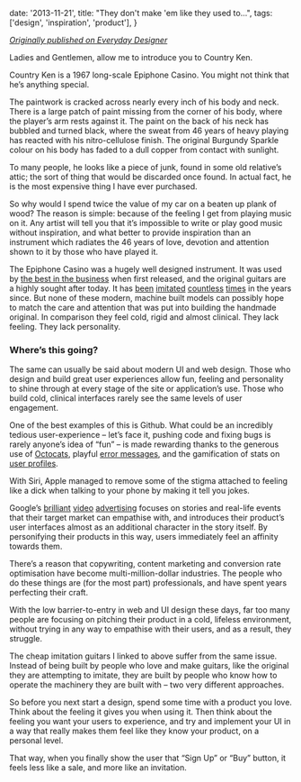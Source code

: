 
  date: '2013-11-21',
  title: "They don't make 'em like they used to...",
  tags: ['design', 'inspiration', 'product'],
}

[_Originally published on Everyday Designer_](http://everydaydesigner.net/design/they-dont-make-em-like-they-used-to)

Ladies and Gentlemen, allow me to introduce you to Country Ken.

<ContentImage src={countryKen} alt="Country Ken" />

Country Ken is a 1967 long-scale Epiphone Casino. You might not think that he’s anything special.

The paintwork is cracked across nearly every inch of his body and neck. There is a large patch of paint missing from the corner of his body, where the player’s arm rests against it. The paint on the back of his neck has bubbled and turned black, where the sweat from 46 years of heavy playing has reacted with his nitro-cellulose finish. The original Burgundy Sparkle colour on his body has faded to a dull copper from contact with sunlight.

To many people, he looks like a piece of junk, found in some old relative’s attic; the sort of thing that would be discarded once found. In actual fact, he is the most expensive thing I have ever purchased.

So why would I spend twice the value of my car on a beaten up plank of wood? The reason is simple: because of the feeling I get from playing music on it. Any artist will tell you that it’s impossible to write or play good music without inspiration, and what better to provide inspiration than an instrument which radiates the 46 years of love, devotion and attention shown to it by those who have played it.

The Epiphone Casino was a hugely well designed instrument. It was used by [the best in the business](https://www.vintageguitar.com/5485/the-beatles-casinos/) when first released, and the original guitars are a highly sought after today. It has [been](http://www.epiphone.com/Products/Archtop/Casino.aspx) <a href="http://www.heritageguitar.com/models/h530trchp90_specs.html" data-proofer-ignore>imitated</a> <a href="http://www.peerlessguitars.eu/#/songbird/4557055055" data-proofer-ignore>countless</a> [times](http://www.guitarfetish.com/XV-910-Semi-Hollowbody-Alnico-P90-Dogears-Trapeze-Tailpiece_c_186.html) in the years since. But none of these modern, machine built models can possibly hope to match the care and attention that was put into building the handmade original. In comparison they feel cold, rigid and almost clinical. They lack feeling. They lack personality.

### Where’s this going?

The same can usually be said about modern UI and web design. Those who design and build great user experiences allow fun, feeling and personality to shine through at every stage of the site or application’s use. Those who build cold, clinical interfaces rarely see the same levels of user engagement.

One of the best examples of this is Github. What could be an incredibly tedious user-experience – let’s face it, pushing code and fixing bugs is rarely anyone’s idea of “fun” – is made rewarding thanks to the generous use of [Octocats](http://octodex.github.com/), playful [error messages](https://github.com/500), and the gamification of stats on [user profiles](https://github.com/molovo).

With Siri, Apple managed to remove some of the stigma attached to feeling like a dick when talking to your phone by making it tell you jokes.

Google’s [brilliant](http://www.youtube.com/watch?v=8aCYZ3gXfy8) [video](http://www.youtube.com/watch?v=sr1Qz63AzK8) [advertising](http://www.youtube.com/watch?v=h64_H6TOz4k) focuses on stories and real-life events that their target market can empathise with, and introduces their product’s user interfaces almost as an additional character in the story itself. By personifying their products in this way, users immediately feel an affinity towards them.

There’s a reason that copywriting, content marketing and conversion rate optimisation have become multi-million-dollar industries. The people who do these things are (for the most part) professionals, and have spent years perfecting their craft.

With the low barrier-to-entry in web and UI design these days, far too many people are focusing on pitching their product in a cold, lifeless environment, without trying in any way to empathise with their users, and as a result, they struggle.

The cheap imitation guitars I linked to above suffer from the same issue. Instead of being built by people who love and make guitars, like the original they are attempting to imitate, they are built by people who know how to operate the machinery they are built with – two very different approaches.

So before you next start a design, spend some time with a product you love. Think about the feeling it gives you when using it. Then think about the feeling you want your users to experience, and try and implement your UI in a way that really makes them feel like they know your product, on a personal level.

That way, when you finally show the user that “Sign Up” or “Buy” button, it feels less like a sale, and more like an invitation.
